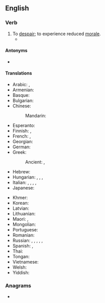 ==English==

===Verb===
{{en-verb|lose<,,lost> heart}}

# To [[despair]]; to experience reduced [[morale]].
#* {{quote-book
|en
|year=2008
|author=Sue Grafton
|title=J is for Judgment
|chapter=
|url=http://books.google.com/books?id=0ve5YB4pvOQC&pg=PA159&dq=%22we'd+have+lost+heart%22&hl=en&ei=X00NTeDnHc2hnweesZCtDg&sa=X&oi=book_result&ct=result&resnum=1&ved=0CCYQ6AEwAA#v=onepage&q=%22we'd%20have%20lost%20heart%22&f=false
|isbn=
|page=159
|passage=There's nothing so humbling as being a dunce in a foreign tongue, and if it weren't for her compassion, we'd have '''lost heart''' after two weeks.}}

====Antonyms====
* {{l|en|take heart}}

====Translations====
{{trans-top|to despair}}
* Arabic: {{t|ar|يَئِسَ}}, {{t|ar|أُحْبِطَ}}
* Armenian: {{t-needed|hy}}
* Basque: {{t-needed|eu}}
* Bulgarian: {{t-needed|bg}}
* Chinese:
*: Mandarin: {{t+|cmn|灰心|tr=huīxīn}}
* Esperanto: {{t-needed|eo}}
* Finnish: {{t|fi|[[tulla]] [[epätoivoiseksi]]}}, {{t|fi|[[vaipua]] [[epätoivoon]]}}
* French: {{t+|fr|désespérer}}, {{t|fr|[[se]] [[décourager]]}}
* Georgian: {{t-needed|ka}}
* German: {{t|de|den Mut verlieren}}
* Greek:
*: Ancient: {{t|grc|ἀθυμέω}}, {{t|grc|ἐκκακέω}}
* Hebrew: {{t-needed|he}}
* Hungarian: {{t+|hu|elkedvetlenedik}}, {{t+|hu|elcsügged}}, {{t+|hu|elbátortalanodik}}, {{t|hu|elszontyolodik}}
* Italian: {{t|it|accasciarsi}}, {{t+|it|disperarsi}}, {{t+|it|abbattersi}}, {{t|it|scoraggiarsi}}, {{t|it|sfiduciarsi}}
* Japanese: {{t-needed|ja}}
{{trans-mid}}
* Khmer: {{t-needed|km}}
* Korean: {{t-needed|ko}}
* Latvian: {{t-needed|lv}}
* Lithuanian: {{t-needed|lt}}
* Maori: {{t|mi|takarure}}, {{t|mi|tārure}}
* Mongolian: {{t-needed|mn}}
* Portuguese: {{t-needed|pt}}
* Romanian: {{t+|ro|[[se]] [[descuraja]]}}
* Russian: {{t+|ru|па́дать ду́хом|impf}}, {{t|ru|упа́сть ду́хом|pf}}, {{t+|ru|отча́иваться|impf}}, {{t+|ru|отча́яться|pf}}, {{t+|ru|опуска́ть ру́ки|impf}}, {{t+|ru|опусти́ть ру́ки|pf}}
* Spanish: {{t+|es|desesperarse}}, {{t+|es|desanimarse}}
* Thai: {{t-needed|th}}
* Tongan: {{t-needed|to}}
* Vietnamese: {{t-needed|vi}}
* Welsh: {{t+|cy|digalonni}}
* Yiddish: {{t|yi|אַראָפּפֿאַלן בײַ זיך}}
{{trans-bottom}}

===Anagrams===
* {{anagrams|en|a=aeehlorst|trehalose}}

{{topics|en|Emotions}}